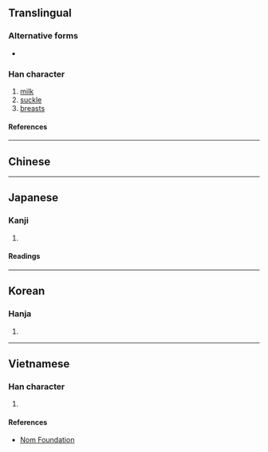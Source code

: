 {{character info}}
==Translingual==

===Alternative forms===
* {{zh-l|妳}}

===Han character===
{{Han char|rn=38|rad=女|as=14|sn=17|four=41427|canj=VMFB|ids=⿰女爾}}

# [[milk]]
# [[suckle]]
# [[breasts]]

====References====
{{Han ref|kx=0272.470|dkj=06824|dj=0541.060|hdz=21086.020|uh=5B2D}}

----

==Chinese==
{{zh-see|奶|v}}

----

==Japanese==

===Kanji===
{{ja-kanji|grade=|rs=女14}}

# {{rfdef|ja|sort=女14}}

====Readings====
{{ja-readings
|goon=ない, ね, に
|kanon=だい, でい, じ<ぢ
|kun=はは-, はぐく-む, あね-
}}

----

==Korean==

===Hanja===
{{ko-hanja|내}}

# {{rfdef|ko|sort=女14}}

----

==Vietnamese==

===Han character===
{{vi-readings|rs=女14|reading=nãi}}

# {{rfdef|vi|sort=女14}}

====References====
* [http://nomfoundation.org/common/nom_details.php?codepoint=5b2d Nom Foundation]
